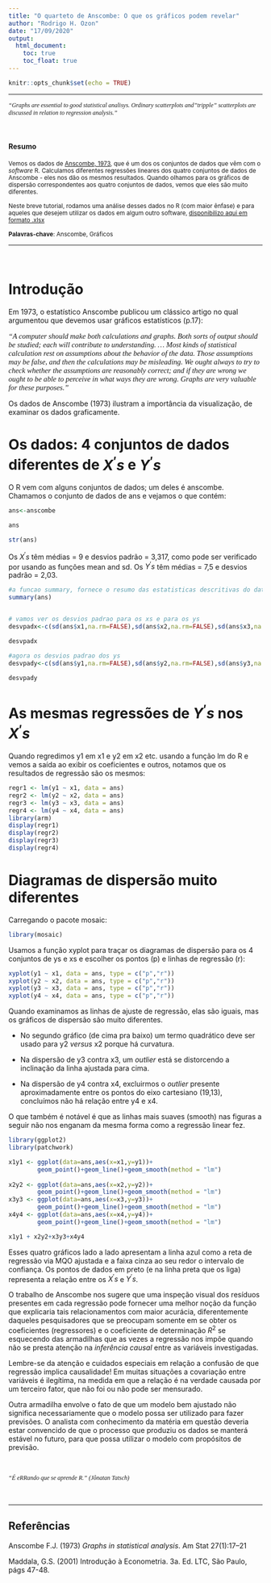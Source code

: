 ```yaml
---
title: "O quarteto de Anscombe: O que os gráficos podem revelar"
author: "Rodrigo H. Ozon"
date: "17/09/2020"
output:
  html_document:
    toc: true
    toc_float: true
---
```


```r
knitr::opts_chunk$set(echo = TRUE)
```

***


<p style="font-family: times, serif; font-size:9pt; font-style:italic">
"Graphs are essential to good statistical analisys. Ordinary scatterplots and "tripple" scatterplots are discussed in relation to regression analysis."
</p>

&nbsp;

#### Resumo

<small>Vemos os dados de [Anscombe, 1973](https://www.sjsu.edu/faculty/gerstman/StatPrimer/anscombe1973.pdf), que é um dos
os conjuntos de dados que vêm com o _software_ R. Calculamos diferentes regressões lineares dos quatro conjuntos de dados de Anscombe - eles nos dão os mesmos resultados. 
Quando olhamos para os gráficos de dispersão correspondentes aos quatro conjuntos de dados, vemos que eles são muito diferentes.

Neste breve tutorial, rodamos uma análise desses dados no R (com maior ênfase) e para aqueles que desejem utilizar os dados em algum outro software, [disponibilizo aqui em formato .xlsx](https://github.com/rhozon/Introdu-o-Econometria-com-Excel/blob/master/Ascombe%20(1973).xlsx?raw=true)

**Palavras-chave**: Anscombe, Gráficos </small>



***

&nbsp;

# Introdução

Em 1973, o estatístico Anscombe publicou um clássico artigo no qual argumentou que
devemos usar gráficos estatísticos (p.17):

<p style="font-family: times, serif; font-size:11pt; font-style:italic">
  "A computer should make both calculations and graphs. Both sorts of output should be
studied; each will contribute to understanding. ... Most kinds of statistical calculation rest on assumptions about the behavior of the data. Those assumptions may be false, and then the calculations may be misleading. We ought always to try to check whether the assumptions are reasonably correct; and if they are wrong we ought to be able to perceive in what ways they are wrong. Graphs are very valuable for these purposes."
</p>

Os dados de Anscombe (1973) ilustram a importância da visualização, de examinar os dados graficamente.

# Os dados: 4 conjuntos de dados diferentes de $X^{'}s$ e $Y^{'}s$

O R vem com alguns conjuntos de dados; um deles é anscombe. Chamamos o conjunto de dados de ans e vejamos o que contém:

```r
ans<-anscombe

ans

str(ans)

```

Os $X^{'}s$ têm médias = 9 e desvios padrão = 3,317, como pode ser verificado por
usando as funções mean and sd. Os $Y^{'}s$ têm médias = 7,5 e desvios padrão
= 2,03.

```r
#a funcao summary, fornece o resumo das estatisticas descritivas do dataset
summary(ans)


# vamos ver os desvios padrao para os xs e para os ys
desvpadx<-c(sd(ans$x1,na.rm=FALSE),sd(ans$x2,na.rm=FALSE),sd(ans$x3,na.rm = FALSE),sd(ans$x4,na.rm = FALSE))

desvpadx

#agora os desvios padrao dos ys
desvpady<-c(sd(ans$y1,na.rm=FALSE),sd(ans$y2,na.rm=FALSE),sd(ans$y3,na.rm = FALSE),sd(ans$y4,na.rm = FALSE))

desvpady
```

# As mesmas regressões de $Y^{'}s$ nos $X^{'}s$

Quando regredimos y1 em x1 e y2 em x2 etc. usando a função lm do R e vemos a saída ao exibir os coeficientes e outros, notamos que os resultados de regressão são os mesmos:

```r
regr1 <- lm(y1 ~ x1, data = ans)
regr2 <- lm(y2 ~ x2, data = ans)
regr3 <- lm(y3 ~ x3, data = ans)
regr4 <- lm(y4 ~ x4, data = ans)
library(arm)
display(regr1)
display(regr2)
display(regr3)
display(regr4)
```


# Diagramas de dispersão muito diferentes

Carregando o pacote mosaic:

```r
library(mosaic)

```
Usamos a função xyplot para traçar os diagramas de dispersão para os 4 conjuntos de ys e xs e escolher os pontos (p) e linhas de regressão (r):

```r
xyplot(y1 ~ x1, data = ans, type = c("p","r"))
xyplot(y2 ~ x2, data = ans, type = c("p","r"))
xyplot(y3 ~ x3, data = ans, type = c("p","r"))
xyplot(y4 ~ x4, data = ans, type = c("p","r"))
```

Quando examinamos as linhas de ajuste de regressão, elas são iguais, mas os gráficos de dispersão são muito diferentes. 

- No segundo gráfico (de cima pra baixo) um termo quadrático deve ser usado para y2 *versus* x2 porque há curvatura. 

- Na dispersão de y3 contra x3, um *outlier* está se distorcendo a inclinação
da linha ajustada para cima. 

- Na dispersão de y4 contra x4, excluirmos o *outlier* presente aproximadamente entre os pontos do eixo cartesiano (19,13), concluímos não há relação entre y4 e x4.


O que também é notável é que as linhas mais suaves (smooth) nas figuras a seguir não nos enganam da mesma forma como a regressão linear fez.

```r
library(ggplot2)
library(patchwork)

x1y1 <- ggplot(data=ans,aes(x=x1,y=y1))+
        geom_point()+geom_line()+geom_smooth(method = "lm")
  
x2y2 <- ggplot(data=ans,aes(x=x2,y=y2))+
        geom_point()+geom_line()+geom_smooth(method = "lm")
x3y3 <- ggplot(data=ans,aes(x=x3,y=y3))+
        geom_point()+geom_line()+geom_smooth(method = "lm")
x4y4 <- ggplot(data=ans,aes(x=x4,y=y4))+
        geom_point()+geom_line()+geom_smooth(method = "lm")

x1y1 + x2y2+x3y3+x4y4
```


Esses quatro gráficos lado a lado apresentam a linha azul como a reta de regressão via MQO ajustada e a faixa cinza ao seu redor o intervalo de confiança. Os pontos de dados em preto (e na linha preta que os liga) representa a relação entre os $X^{'}s$ e $Y^{'}s$.

O trabalho de Anscombe nos sugere que uma inspeção visual dos resíduos presentes em cada regressão pode fornecer uma melhor noção da função que explicaria tais relacionamentos com maior acurácia, diferentemente daqueles pesquisadores que se preocupam somente em se obter os coeficientes (regressores) e o coeficiente de determinação $R^{2}$ se esquecendo das armadilhas que as vezes a regressão nos impõe quando não se presta atenção na _inferência causal_ entre as variáveis investigadas.


Lembre-se da atenção e cuidados especiais em relação a confusão de que regressão implica causalidade! Em muitas situações a covariação entre variáveis é ilegítima, na medida em que a relação é na verdade causada por um terceiro fator, que não foi ou não pode ser mensurado. 

Outra armadilha envolve o fato de que um modelo bem ajustado não significa necessariamente que o modelo possa ser utilizado para fazer previsões. O analista com conhecimento da matéria em questão deveria estar convencido de que o processo que produziu os dados se manterá estável no futuro, para que possa utilizar o modelo com propósitos de previsão.




&nbsp;

<p style="font-family: times, serif; font-size:9pt; font-style:italic">
"É eRRando que se aprende R." (Jônatan Tatsch)
</p>

&nbsp;

***

## Referências


Anscombe F.J. (1973) _Graphs in statistical analysis_. Am Stat 27(1):17–21

Maddala, G.S. (2001) Introdução à Econometria. 3a. Ed. LTC, São Paulo, págs 47-48.









